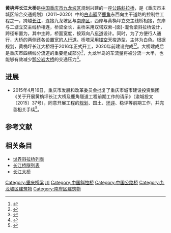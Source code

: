 {{CQ Future infrastructure}}
{{noteTA
|G1=地名
|1=zh-hans:斜拉桥;zh-hk:斜拉橋;zh-tw:斜張橋;}}
{{Infobox bridge
|image            =
|image_size    = 270
|caption          = 效果图
|bridge_name = 黄桷坪长江大桥
|native_name  = 
|native_name_lang= 
|official_name = 
|other_name   = 
|locale             = {{CHN}}[[重庆市|重庆市]][[九龙坡区|九龙坡区]]－[[南岸区|南岸区]]
|carries            = 双向八车道公路
|crosses           = [[长江|长江]]
|owner            = 重庆市城市建设投资集团
|maint             = 
|designer        = 
|engineering   = 
|architect        = 
|material         = 
|design            = [[斜拉桥|斜拉桥]]
|mainspan       = {{convert|550|m|0}}
|spans             = 
|length            = {{convert|1930|m|0}}
|width             = {{convert|41|m|0}}
|height            = 
|below             = 
|coordinates    = {{Coord|29.489940|106.551996|type:landmark_region:CN|display=inline,title}}
|builder           = 
|fabricator       =
|begin             = 2016年
|complete       = 2019年（预计）
|open              = 2019年（预计）
|cost                = 
|traffic             = 
|toll                 = 
|preceded       = [[李家沱长江大桥|李家沱长江大桥]]
|followed        = [[鹅公岩轨道专用长江大桥|鹅公岩轨道专用长江大桥]]
|extra              = {{Location map | China Chongqing | label= | label_size= | alt= | position= | background= | lat=29.49 | long=106.55 | mark=AB-Brücke.svg | marksize=10 | float=center | width= | caption=黄桷坪长江大桥在重庆的位置}}
}}
'''黄桷坪长江大桥'''是[[中国|中国]][[重庆市|重庆市]][[九龙坡区|九龙坡区]]规划兴建的一座[[公路|公路]][[斜拉桥|斜拉桥]]，是《重庆市主城区综合交通规划》（2011~2020）中的[[白市驿|白市驿]]至[[鹿角|鹿角]]东西向主干道路的控制性工程之一，跨越[[长江|长江]]，连接九龙坡区与[[南岸区|南岸区]]，西岸与黄桷坪立交主线桥相接，东岸与二塘立交主线桥相连，桥梁全长{{convert|1930|m}}，主桥采用双塔双索-{面}-混合梁斜拉桥设计，跨径布置为{{convert|896|m}}，其中主跨{{convert|550|m}}，桥面宽度{{convert|41|m}}，按双向八[[车道|车道]]设计。同时，为了方便行人通行，大桥的两侧还各设置{{convert|2.5|m|ft|1}}宽的[[人行道|人行道]]。桥塔采用[[镂空|镂空]]天梭造型，主体为白色。根据规划，黄桷坪长江大桥将于2016年正式开工，2020年前建设完成<ref>{{cite web|url=http://www.cqwb.com.cn/cqwb/html/2015-04/24/content_437346.htm|title=九龙半岛和茶园片区 将有黄桷坪大桥连接|author=陶昆|date=2015-04-24|publisher=重庆晚报|deadurl=yes|archiveurl=https://web.archive.org/web/20150923211013/http://www.cqwb.com.cn/cqwb/html/2015-04/24/content_437346.htm|archivedate=2015-09-23}}</ref><ref>{{cite web|url=http://www.cqtimes.cn/roll/20150521/73931.shtml|title=黄桷坪大桥最快明年动工 连接黄桷坪正街和渝南分流道|author=李童彤|date=2015-05-21|publisher=重庆时报|deadurl=yes|archiveurl=https://web.archive.org/web/20160306102256/http://www.cqtimes.cn/roll/20150521/73931.shtml|archivedate=2016-03-06}}</ref>。大桥建成后是重庆市四横线分流道的重要组成部分<ref>{{cite news|author1=杨玥|title=黄桷坪大桥连通川美二塘 九滨路分流道连接大渡口|url=http://e.chinacqsb.com/html/2015-02/26/content_471660.htm|accessdate=2016-04-03|agency=重庆商报|deadurl=yes|archiveurl=https://web.archive.org/web/20160413043545/http://e.chinacqsb.com/html/2015-02/26/content_471660.htm|archivedate=2016-04-13}}</ref>，九龙半岛的车流量将被分流一大半，也能够有效减少[[鹅公岩大桥|鹅公岩大桥]]的交通压力<ref>{{cite news|author1=张莎|title=黄桷坪长江大桥预计2016年动工建设|url=http://cqrbepaper.cqnews.net/cqrb/html/2013-12/31/content_1706763.htm|accessdate=2016-04-03|agency=重庆日报|publisher=华龙网|date=2013-12-31|deadurl=yes|archiveurl=https://web.archive.org/web/20140201162900/http://cqrbepaper.cqnews.net/cqrb/html/2013-12/31/content_1706763.htm|archivedate=2014-02-01}}</ref>。

==进展==
* 2015年4月16日，重庆市发展和改革委员会批复了重庆市城市建设投资集团《关于开展黄桷坪长江大桥及鹿角隧道工程前期工作的请示》（渝城投文〔2015〕37号），同意开展工程的[[规划|规划]]、国土、[[环评|环评]]、稳评等前期工作，并完善相关手续<ref>{{cite web|url=http://www.cqdpc.gov.cn/article-1-21262.aspx|title=重庆市发展和改革委员会关于开展黄桷坪长江大桥及鹿角隧道工程前期工作的函|date=2015-04-22|publisher=重庆市发展和改革委员会}}{{Dead link|date=2018年6月 |bot=InternetArchiveBot |fix-attempted=no }}</ref>。

==参考文献==
{{reflist}}

==相关条目==
*[[世界斜拉桥列表|世界斜拉桥列表]]
*[[长江桥隧列表|长江桥隧列表]]
*[[长江大桥|长江大桥]]

{{Crossings navbox
|structure = [[长江桥隧列表|桥梁与隧道]]
|place = [[长江|长江]]
|bridge = 黄桷坪长江大桥
|bridge signs = 六车道公路<br>[[重庆轨道交通24号线|重庆轨道交通24号线]]
|upstream = [[李家沱长江大桥|李家沱长江大桥]]
|upstream signs = 四车道公路
|downstream = [[鹅公岩轨道专用长江大桥|鹅公岩轨道专用长江大桥]]
|downstream signs = [[重庆轨道交通环线|重庆轨道交通环线]]
}}
{{重庆桥梁}}

{{DEFAULTSORT:H}}
[[Category:重庆桥梁|Category:重庆桥梁]]
[[Category:长江大桥|川]]
[[Category:中国斜拉桥|Category:中国斜拉桥]]
[[Category:中国公路桥|Category:中国公路桥]]
[[Category:九龙坡区建筑物|Category:九龙坡区建筑物]]
[[Category:南岸区建筑物|Category:南岸区建筑物]]